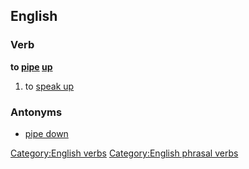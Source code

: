 ==English==

===Verb===
'''to [[pipe]] [[up]]'''

#to [[speak up]]

===Antonyms===
*[[pipe down]]

[[Category:English verbs]]
[[Category:English phrasal verbs]]
